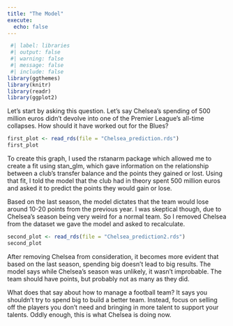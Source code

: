```yaml
---
title: "The Model"
execute: 
  echo: false
---
```


```r
 #| label: libraries
 #| output: false
 #| warning: false
 #| message: false
 #| include: false
library(ggthemes)
library(knitr)
library(readr)
library(ggplot2)
```

Let's start by asking this question. Let's say Chelsea's spending of 500 million euros didn't devolve into one of the Premier League's all-time collapses. How should it have worked out for the Blues?

```r
first_plot <- read_rds(file = "Chelsea_prediction.rds")
first_plot
```

To create this graph, I used the rstanarm package which allowed me to create a fit using stan_glm, which gave information on the relationship between a club's transfer balance and the points they gained or lost. Using that fit, I told the model that the club had in theory spent 500 million euros and asked it to predict the points they would gain or lose.

Based on the last season, the model dictates that the team would lose around 10-20 points from the previous year. I was skeptical though, due to Chelsea's season being very weird for a normal team. So I removed Chelsea from the dataset we gave the model and asked to recalculate.

```r
second_plot <- read_rds(file = "Chelsea_prediction2.rds")
second_plot
```

After removing Chelsea from consideration, it becomes more evident that based on the last season, spending big doesn't lead to big results. The model says while Chelsea's season was unlikely, it wasn't improbable. The team should have points, but probably not as many as they did.

What does that say about how to manage a football team? It says you shouldn't try to spend big to build a better team. Instead, focus on selling off the players you don't need and bringing in more talent to support your talents. Oddly enough, this is what Chelsea is doing now.
